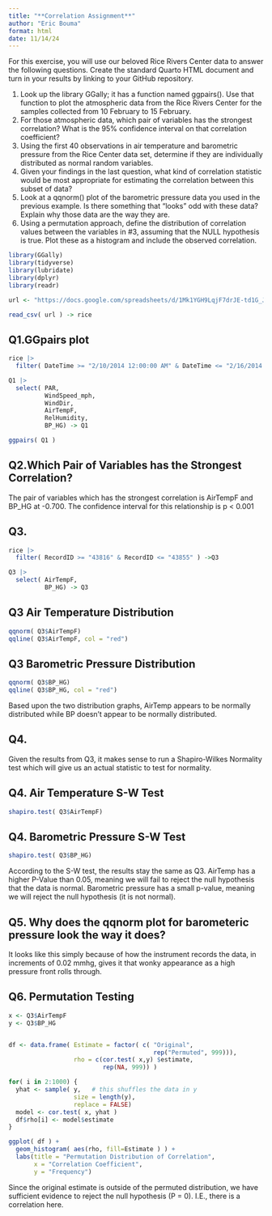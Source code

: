 ```yaml
---
title: "**Correlation Assignment**"
author: "Eric Bouma"
format: html
date: 11/14/24
---
```


For this exercise, you will use our beloved Rice Rivers Center data to answer the following questions.  Create the standard Quarto HTML document and turn in your results by linking to your GitHub repository.

1. Look up the library GGally; it has a function named ggpairs(). Use that function to plot the atmospheric data from the Rice Rivers Center for the samples collected from 10 February to 15 February.  
2. For those atmospheric data, which pair of variables has the strongest correlation? What is the 95% confidence interval on that correlation coefficient?
3. Using the first 40 observations in air temperature and barometric pressure from the Rice Center data set, determine if they are individually distributed as normal random variables.  
4. Given your findings in the last question, what kind of correlation statistic would be most appropriate for estimating the correlation between this subset of data?
5. Look at a qqnorm() plot of the barometric pressure data you used in the previous example. Is there something that "looks" odd with these data? Explain why those data are the way they are.  
6. Using a permutation approach, define the distribution of correlation values between the variables in #3, assuming that the NULL hypothesis is true. Plot these as a histogram and include the observed correlation.  
```r
library(GGally)
library(tidyverse)
library(lubridate)
library(dplyr)
library(readr)
```

```r
url <- "https://docs.google.com/spreadsheets/d/1Mk1YGH9LqjF7drJE-td1G_JkdADOU0eMlrP01WFBT8s/pub?gid=0&single=true&output=csv"

read_csv( url ) -> rice
```


## **Q1.GGpairs plot**
```r

rice |>
  filter( DateTime >= "2/10/2014 12:00:00 AM" & DateTime <= "2/16/2014 12:00:00 AM" ) -> Q1

Q1 |>
  select( PAR,
          WindSpeed_mph,
          WindDir,
          AirTempF,
          RelHumidity,
          BP_HG) -> Q1

ggpairs( Q1 )

```
## **Q2.Which Pair of Variables has the Strongest Correlation?**

The pair of variables which has the strongest correlation is AirTempF and BP_HG at -0.700. The confidence interval for this relationship is p < 0.001


## **Q3.**
```r

rice |>
  filter( RecordID >= "43816" & RecordID <= "43855" ) ->Q3

Q3 |>
  select( AirTempF,
          BP_HG) -> Q3

```

## **Q3 Air Temperature Distribution**
```r

qqnorm( Q3$AirTempF) 
qqline( Q3$AirTempF, col = "red")

```

## **Q3 Barometric Pressure Distribution**
```r

qqnorm( Q3$BP_HG) 
qqline( Q3$BP_HG, col = "red")

```
Based upon the two distribution graphs, AirTemp appears to be normally distributed while BP doesn't appear to be normally distributed. 


## **Q4.**
Given the results from Q3, it makes sense to run a Shapiro-Wilkes Normality test which will give us an actual statistic to test for normality.

## **Q4. Air Temperature S-W Test**
```r

shapiro.test( Q3$AirTempF)

```
## **Q4. Barometric Pressure S-W Test**
```r

shapiro.test( Q3$BP_HG)

```

According to the S-W test, the results stay the same as Q3. AirTemp has a higher P-Value than 0.05, meaning we will fail to reject the null hypothesis that the data is normal. Barometric pressure has a small p-value, meaning we will reject the null hypothesis (it is not normal). 

## **Q5. Why does the qqnorm plot for barometeric pressure look the way it does?**

It looks like this simply because of how the instrument records the data, in increments of 0.02 mmhg, gives it that wonky appearance as a high pressure front rolls through.   



## **Q6. Permutation Testing**
```r

x <- Q3$AirTempF
y <- Q3$BP_HG


df <- data.frame( Estimate = factor( c( "Original",
                                        rep("Permuted", 999))),
                  rho = c(cor.test( x,y) $estimate,
                          rep(NA, 999)) )


```

```r
for( i in 2:1000) {
  yhat <- sample( y,   # this shuffles the data in y
                  size = length(y), 
                  replace = FALSE)
  model <- cor.test( x, yhat )
  df$rho[i] <- model$estimate 
}

```

```r

ggplot( df ) + 
  geom_histogram( aes(rho, fill=Estimate ) ) +
  labs(title = "Permutation Distribution of Correlation", 
       x = "Correlation Coefficient", 
       y = "Frequency")

```

Since the original estimate is outside of the permuted distribution, we have sufficient evidence to reject the null hypothesis (P = 0). I.E., there is a correlation here.  
